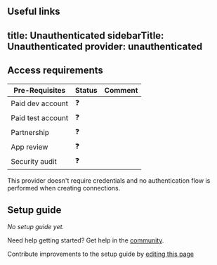 ## Useful links
title: Unauthenticated
sidebarTitle: Unauthenticated
provider: unauthenticated
---



<Overview />
<PreBuiltTooling provider={providers[pageMetadata.provider]} />
<PreBuiltUseCases />

## Access requirements
| Pre-Requisites | Status | Comment|
| - | - | - |
| Paid dev account | ❓ |  |
| Paid test account | ❓ |  |
| Partnership | ❓ | |
| App review | ❓ |  |
| Security audit | ❓ | |



This provider doesn't require credentials and no authentication flow is performed when creating connections.
## Setup guide

_No setup guide yet._

<Tip>Need help getting started? Get help in the [community](https://nango.dev/slack).</Tip>

<Note>Contribute improvements to the setup guide by [editing this page](https://github.com/nangohq/nango/tree/master/docs-v2/integrations/all/unauthenticated.mdx)</Note>

